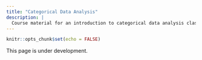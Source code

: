 ```yaml
---
title: "Categorical Data Analysis"
description: |
  Course material for an introduction to categorical data analysis class
---
```


```r
knitr::opts_chunk$set(echo = FALSE)
```

This page is under development.